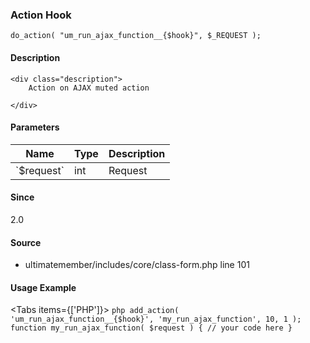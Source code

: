 
<UMBreadCrumb type="action"/>

### Action Hook    
    
```
do_action( "um_run_ajax_function__{$hook}", $_REQUEST );
```

#### Description
    <div class="description">
        Action on AJAX muted action
 
    </div>

#### Parameters
            
<table className="table-auto mt-2 border dark:border-gray-500 p-5 text-sm text-left">
<thead>
<tr>
<th  className="px-3">Name</th>
<th  className="px-3">Type</th>
<th  className="px-3">Description</th>
</tr>
</thead>
<tbody>
               <tr >
               <td className="px-3 py-2">`$request`</td>
               <td className="px-3 py-2">int</td>
               <td className="px-3 py-2 text-sm">Request</td>
               </tr>
</tbody>
</table>

#### Since
<div class="description">
2.0
</div>

#### Source
  - <Link href="https://github.com/ultimatemember/ultimatemember/tree/2.5.0/includes/core/class-form.php#L101">ultimatemember/includes/core/class-form.php</Link> <Link href="https://github.com/ultimatemember/ultimatemember/tree/2.5.0/includes/core/class-form.php#L101">line 101</Link>



#### Usage Example

<Tabs items={['PHP']}>
    <Tab>
    ```php
    add_action( 'um_run_ajax_function__{$hook}', 'my_run_ajax_function', 10, 1 );
 function my_run_ajax_function( $request ) {
     // your code here
 }
    ```
    </Tab>
</Tabs>